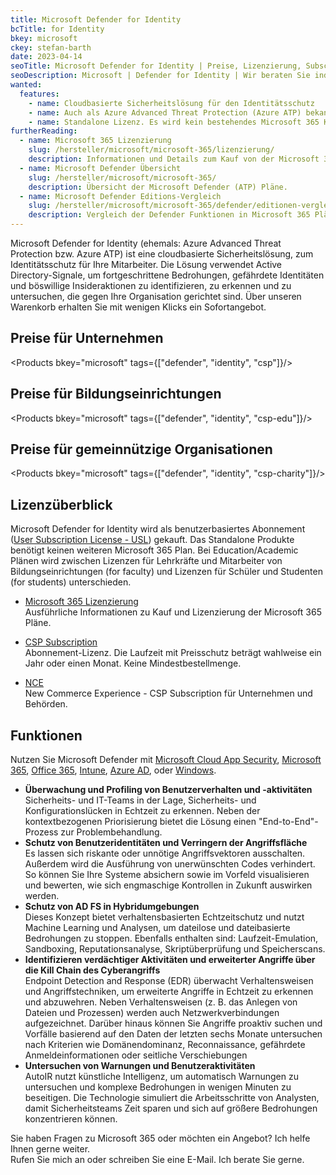 ```yaml
---
title: Microsoft Defender for Identity
bcTitle: for Identity
bkey: microsoft
ckey: stefan-barth
date: 2023-04-14
seoTitle: Microsoft Defender for Identity | Preise, Lizenzierung, Subscriptions
seoDescription: Microsoft | Defender for Identity | Wir beraten Sie individuell zu Fragen bei Lizenzierung und Kosten.
wanted:
  features:
    - name: Cloudbasierte Sicherheitslösung für den Identitätsschutz
    - name: Auch als Azure Advanced Threat Protection (Azure ATP) bekannt
    - name: Standalone Lizenz. Es wird kein bestehendes Microsoft 365 Konto benötigt
furtherReading:
  - name: Microsoft 365 Lizenzierung
    slug: /hersteller/microsoft/microsoft-365/lizenzierung/
    description: Informationen und Details zum Kauf von der Microsoft 365 Pläne.
  - name: Microsoft Defender Übersicht
    slug: /hersteller/microsoft/microsoft-365/
    description: Übersicht der Microsoft Defender (ATP) Pläne.
  - name: Microsoft Defender Editions-Vergleich
    slug: /hersteller/microsoft/microsoft-365/defender/editionen-vergleich/
    description: Vergleich der Defender Funktionen in Microsoft 365 Plänen.
---
```




<Intro>

Microsoft Defender for Identity (ehemals: Azure Advanced Threat Protection bzw. Azure ATP) ist eine cloudbasierte Sicherheitslösung, zum Identitätsschutz für Ihre Mitarbeiter.
Die Lösung verwendet Active Directory-Signale, um fortgeschrittene Bedrohungen, gefährdete Identitäten und böswillige Insideraktionen zu identifizieren, zu erkennen und zu untersuchen, die gegen Ihre Organisation gerichtet sind.
Über unseren Warenkorb erhalten Sie mit wenigen Klicks ein Sofortangebot.


</Intro>

<TOC />


## Preise für Unternehmen

<Products bkey="microsoft" tags={["defender", "identity", "csp"]}/>


## Preise für Bildungseinrichtungen

<Products bkey="microsoft" tags={["defender", "identity", "csp-edu"]}/>


## Preise für gemeinnützige Organisationen

<Products bkey="microsoft" tags={["defender", "identity", "csp-charity"]}/>


## Lizenzüberblick

Microsoft Defender for Identity wird als benutzerbasiertes Abonnement ([User Subscription License - USL](/hersteller/microsoft/microsoft-365/lizenzierung/#user-subscription-license-usl)) gekauft.
Das Standalone Produkte benötigt keinen weiteren Microsoft 365 Plan. Bei Education/Academic Plänen wird zwischen Lizenzen für Lehrkräfte und Mitarbeiter von Bildungseinrichtungen (for faculty) und Lizenzen für Schüler und Studenten (for students) unterschieden.


<ArrowList>

- [Microsoft 365 Lizenzierung](/hersteller/microsoft/microsoft-365/lizenzierung/)<br />
  Ausführliche Informationen zu Kauf und Lizenzierung der Microsoft 365 Pläne.

- [CSP Subscription](/hersteller/microsoft/csp/)<br />
  Abonnement-Lizenz. Die Laufzeit mit Preisschutz beträgt wahlweise ein Jahr oder einen Monat. Keine Mindestbestellmenge.

- [NCE](/hersteller/microsoft/microsoft-365/lizenzierung/#new-commerce-experience-nce)<br />
  New Commerce Experience - CSP Subscription für Unternehmen und Behörden.

</ArrowList>


## Funktionen

Nutzen Sie Microsoft Defender mit [Microsoft Cloud App Security](https://learn.microsoft.com/de-de/defender-for-identity/deploy/deploy-defender-identity), [Microsoft 365](/hersteller/microsoft/microsoft-365/), [Office 365](/hersteller/microsoft/office-365/), [Intune](/hersteller/microsoft/intune/), [Azure AD](/hersteller/microsoft/azure/active-directory/), oder [Windows](/hersteller/microsoft/windows/).

<ArrowList>

 - **Überwachung und Profiling von Benutzerverhalten und -aktivitäten**<br />
 Sicherheits- und IT-Teams in der Lage, Sicherheits- und Konfigurationslücken in Echtzeit zu erkennen. Neben der kontextbezogenen Priorisierung bietet die Lösung einen "End-to-End"-Prozess zur Problembehandlung.
 - **Schutz von Benutzeridentitäten und Verringern der Angriffsfläche**<br />
  Es lassen sich riskante oder unnötige Angriffsvektoren ausschalten. Außerdem wird die Ausführung von unerwünschten Codes verhindert. So können Sie Ihre Systeme absichern sowie im Vorfeld visualisieren und bewerten, wie sich engmaschige Kontrollen in Zukunft auswirken werden.
 - **Schutz von AD FS in Hybridumgebungen**<br />
  Dieses Konzept bietet verhaltensbasierten Echtzeitschutz und nutzt Machine Learning und Analysen, um dateilose und dateibasierte Bedrohungen zu stoppen. Ebenfalls enthalten sind: Laufzeit-Emulation, Sandboxing, Reputationsanalyse, Skriptüberprüfung und Speicherscans.
 - **Identifizieren verdächtiger Aktivitäten und erweiterter Angriffe über die Kill Chain des Cyberangriffs**<br />
  Endpoint Detection and Response (EDR) überwacht Verhaltensweisen und Angriffstechniken, um erweiterte Angriffe in Echtzeit zu erkennen und abzuwehren. Neben Verhaltensweisen (z. B. das Anlegen von Dateien und Prozessen) werden auch Netzwerkverbindungen aufgezeichnet. Darüber hinaus können Sie Angriffe proaktiv suchen und Vorfälle basierend auf den Daten der letzten sechs Monate untersuchen nach Kriterien wie Domänendominanz, Reconnaissance, gefährdete Anmeldeinformationen oder seitliche Verschiebungen
 - **Untersuchen von Warnungen und Benutzeraktivitäten**<br />
  AutoIR nutzt künstliche Intelligenz, um automatisch Warnungen zu untersuchen und komplexe Bedrohungen in wenigen Minuten zu beseitigen. Die Technologie simuliert die Arbeitsschritte von Analysten, damit Sicherheitsteams Zeit sparen und sich auf größere Bedrohungen konzentrieren können.

</ArrowList>


<GetInTouch theme="light">

Sie haben Fragen zu Microsoft 365 oder möchten ein Angebot? Ich helfe Ihnen gerne weiter.<br />
Rufen Sie mich an oder schreiben Sie eine E-Mail. Ich berate Sie gerne.

</GetInTouch>
